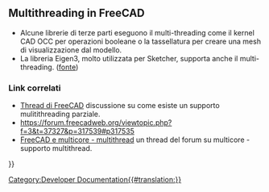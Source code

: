 <languages/>

{{VeryImportantMessage|Questo è un argomento che deve essere ampliato.}}

== Multithreading in FreeCAD ==

* Alcune librerie di terze parti eseguono il multi-threading come il kernel CAD OCC per operazioni booleane o la tassellatura per creare una mesh di visualizzazione dal modello.
* La libreria Eigen3, molto utilizzata per Sketcher, supporta anche il multi-threading. ([https://forum.freecadweb.org/viewtopic.php?f=3&t=37327&p=317539#p317535 fonte])

=== Link correlati ===

* [https://forum.freecadweb.org/viewtopic.php?f=4&t=17501&p=173095 Thread di FreeCAD] discussione su come esiste un supporto mulitithreading parziale.
* https://forum.freecadweb.org/viewtopic.php?f=3&t=37327&p=317539#p317535
* [https://forum.freecadweb.org/viewtopic.php?f=8&t=37398 FreeCAD e multicore - multithread] un thread del forum su multicore - supporto multithread.


{{Powerdocnavi{{#translation:}}}}
[[Category:Developer Documentation{{#translation:}}]]